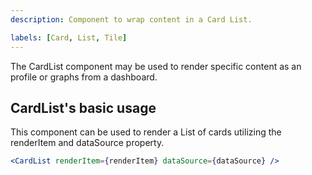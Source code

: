 ```yaml
---
description: Component to wrap content in a Card List.

labels: [Card, List, Tile]
---
```



The CardList component may be used to render specific content as an profile or graphs from a dashboard.

## CardList's basic usage

This component can be used to render a List of cards utilizing the renderItem and dataSource property.

```jsx
<CardList renderItem={renderItem} dataSource={dataSource} />
```
